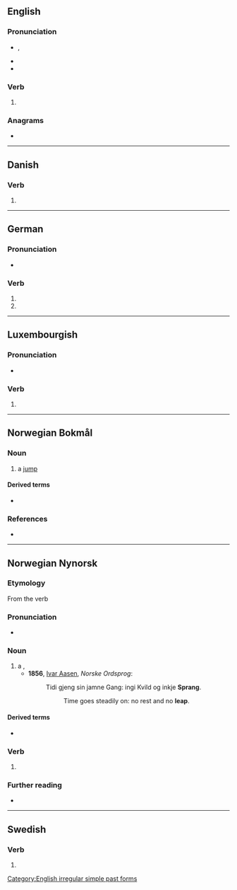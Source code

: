 {{also|spräng|språng}}
==English==

===Pronunciation===
* {{enPR|sprăng}}, {{IPA|/spɹæŋ/|lang=en}}
* {{audio|en-us-sprang.ogg|Audio (US)|lang=en}}
* {{rhymes|æŋ|lang=en}}

===Verb===
{{head|en|verb form}}

# {{en-simple past of|spring}}

===Anagrams===
* {{anagrams|en|a=agnprs|prangs}}

[[Category:English irregular simple past forms]]

----

==Danish==

===Verb===
{{head|da|verb form}}

# {{past tense of|springe|lang=da}}

----

==German==

===Pronunciation===
* {{rhymes|aŋ|lang=de}}

===Verb===
{{head|de|verb form}}

# {{de-verb form of|springen|1|s|v}}
# {{de-verb form of|springen|3|s|v}}

----

==Luxembourgish==

===Pronunciation===
* {{IPA|/ʃpʀɑŋ/|lang=lb}}

===Verb===
{{head|lb|verb form}}

# {{inflection of|sprangen||2|s|imp|lang=lb}}

----

==Norwegian Bokmål==

===Noun===
{{nb-noun-n1}}

# a [[jump]]

====Derived terms====
* {{l|nb|stavsprang}}

===References===
* {{R:The Bokmål Dictionary}}

----

==Norwegian Nynorsk==

===Etymology===
From the verb {{l|nn|springa}}

===Pronunciation===
* {{IPA|/sprɑŋː/|lang=no}}

===Noun===
{{nn-noun-n1}}

# a {{l|en|leap}}, {{l|en|jump}}
#* '''1856''', [[w:Ivar Aasen|Ivar Aasen]], ''Norske Ordsprog'':
#*: Tidi gjeng sin jamne Gang: ingi Kvild og inkje '''Sprang'''.
#*:: Time goes steadily on: no rest and no '''leap'''.

====Derived terms====
* {{l|nn|stavsprang}}

===Verb===
{{head|nn|verb form}}

# {{form of|past tense|springa|lang=nn}}

===Further reading===
* {{R:Dokumentasjonsprosjektet|lang=nn}}

----

==Swedish==

===Verb===
{{head|sv|verb form}}

# {{sv-verb-form-past|springa}}